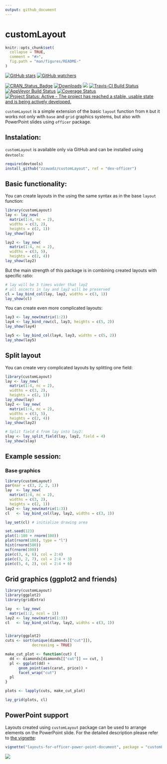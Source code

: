 ```yaml
---
output: github_document
---
```


customLayout
========================================================

<!-- README.md is generated from README.Rmd. Please edit that file -->

```r
knitr::opts_chunk$set(
  collapse = TRUE,
  comment = "#>",
  fig.path = "man/figures/README-"
)
```

[![GitHub stars](https://img.shields.io/github/stars/zzawadz/customLayout.svg?style=social&label=Stars)](https://github.com/zzawadz/customLayout/stargazers)
[![GitHub watchers](https://img.shields.io/github/watchers/zzawadz/customLayout.svg?style=social&label=Watch)](https://github.com/zzawadz/customLayout)

[![CRAN_Status_Badge](https://www.r-pkg.org/badges/version/customLayout)](https://cran.r-project.org/package=customLayout)
[![Downloads](https://cranlogs.r-pkg.org/badges/customLayout)](https://cran.rstudio.com/package=customLayout)
[![](https://cranlogs.r-pkg.org/badges/grand-total/customLayout)](https://cran.rstudio.com/web/packages/customLayout/index.html)
[![Travis-CI Build Status](https://travis-ci.org/zzawadz/customLayout.svg?branch=master)](https://travis-ci.org/zzawadz/customLayout)
[![AppVeyor Build Status](https://ci.appveyor.com/api/projects/status/github/zzawadz/customLayout?branch=master&svg=true)](https://ci.appveyor.com/project/zzawadz/customLayout)
[![Coverage Status](https://img.shields.io/codecov/c/github/zzawadz/customLayout/master.svg)](https://codecov.io/github/zzawadz/customLayout?branch=master)
[![Project Status: Active - The project has reached a stable, usable state and is being actively developed.](https://www.repostatus.org/badges/latest/active.svg)](https://www.repostatus.org/#active)

`customLayout` is a simple extension of the basic `layout` function from `R` but it works not only with `base` and `grid` graphics systems, but also with PowerPoint slides using `officer` package.

## Instalation:

`customLayout` is available only via GitHub and can be installed using `devtools`:

```r
require(devtools)
install_github("zzawadz/customLayout", ref = "dev-officer")
```


## Basic functionality:

You can create layouts in the using the same syntax as in the base `layout` function:

```r
library(customLayout)
lay <- lay_new(
  matrix(1:4, nc = 2),
  widths = c(3, 2),
  heights = c(2, 1))
lay_show(lay)

lay2 <- lay_new(
  matrix(1:4, nc = 2),
  widths = c(3, 5),
  heights = c(2, 4))
lay_show(lay2)
```

But the main strength of this package is in combining created layouts with specific ratio:

```r
# lay will be 3 times wider that lay2
# all ascects in lay and lay2 will be preserved
cl = lay_bind_col(lay, lay2, widths = c(3, 1))
lay_show(cl)
```

You can create even more complicated layouts:

```r
lay3 <- lay_new(matrix(1:2))
lay4 <- lay_bind_row(cl, lay3, heights = c(5, 2))
lay_show(lay4)

lay5 <- lay_bind_col(lay4, lay3, widths = c(5, 2))
lay_show(lay5)
```


## Split layout

You can create very complicated layouts by splitting one field:

```r
library(customLayout)
lay <- lay_new(
  matrix(1:4, nc = 2),
  widths = c(3, 2),
  heights = c(2, 1))
lay_show(lay)
lay2 <- lay_new(
  matrix(1:4, nc = 2),
  widths = c(3, 5),
  heights = c(2, 4))
lay_show(lay2)

# Split field 4 from lay into lay2:
slay <- lay_split_field(lay, lay2, field = 4)
lay_show(slay)
```


## Example session:

### Base graphics

```r
library(customLayout)
par(mar = c(3, 2, 2, 1))
lay  <- lay_new(
  matrix(1:4, nc = 2),
  widths = c(3, 2),
  heights = c(2, 1))
lay2 <- lay_new(matrix(1:3))
cl   <- lay_bind_col(lay, lay2, widths = c(3, 1))

lay_set(cl) # initialize drawing area

set.seed(123)
plot(1:100 + rnorm(100))
plot(rnorm(100), type = "l")
hist(rnorm(500))
acf(rnorm(100))
pie(c(3, 4, 6), col = 2:4)
pie(c(3, 2, 7), col = 2:4 + 3)
pie(c(5, 4, 2), col = 2:4 + 6)
```

## Grid graphics (ggplot2 and friends)

```r
library(customLayout)
library(ggplot2)
library(gridExtra)

lay  <- lay_new(
  matrix(1:2, ncol = 1))
lay2 <- lay_new(matrix(1:3))
cl   <- lay_bind_col(lay, lay2, widths = c(3, 1))


library(ggplot2)
cuts <- sort(unique(diamonds[["cut"]]),
            decreasing = TRUE)

make_cut_plot <- function(cut) {
  dd <- diamonds[diamonds[["cut"]] == cut, ]
  pl <- ggplot(dd) +
      geom_point(aes(carat, price)) +
      facet_wrap("cut")
  pl
}

plots <- lapply(cuts, make_cut_plot)

lay_grid(plots, cl)
```


## PowerPoint support

Layouts created using `customLayout` package can be used to arrange elements on the PowerPoint slide. For the detailed description please refer to [the vignette](https://www.customlayout.zstat.pl/articles/layouts-for-officer-power-point-document.html):

```r
vignette("layouts-for-officer-power-point-document", package = "customLayout")
```

![](man/figures/officer-text.png)<!-- -->